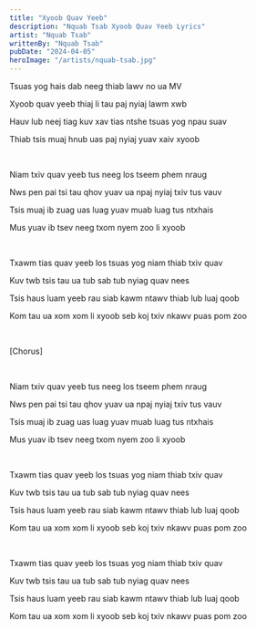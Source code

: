 ```yaml
---
title: "Xyoob Quav Yeeb"
description: "Nquab Tsab Xyoob Quav Yeeb Lyrics"
artist: "Nquab Tsab"
writtenBy: "Nquab Tsab"
pubDate: "2024-04-05"
heroImage: "/artists/nquab-tsab.jpg"
---
```


Tsuas yog hais dab neeg thiab lawv no ua MV

Xyoob quav yeeb thiaj li tau paj nyiaj lawm xwb

Hauv lub neej tiag kuv xav tias ntshe tsuas yog npau suav

Thiab tsis muaj hnub uas paj nyiaj yuav xaiv xyoob

<br />

Niam txiv quav yeeb tus neeg los tseem phem nraug

Nws pen pai tsi tau qhov yuav ua npaj nyiaj txiv tus vauv

Tsis muaj ib zuag uas luag yuav muab luag tus ntxhais

Mus yuav ib tsev neeg txom nyem zoo li xyoob

<br />

Txawm tias quav yeeb los tsuas yog niam thiab txiv quav

Kuv twb tsis tau ua tub sab tub nyiag quav nees

Tsis haus luam yeeb rau siab kawm ntawv thiab lub luaj qoob

Kom tau ua xom xom li xyoob seb koj txiv nkawv puas pom zoo

<br />

[Chorus]

<br />

Niam txiv quav yeeb tus neeg los tseem phem nraug

Nws pen pai tsi tau qhov yuav ua npaj nyiaj txiv tus vauv

Tsis muaj ib zuag uas luag yuav muab luag tus ntxhais

Mus yuav ib tsev neeg txom nyem zoo li xyoob

<br />

Txawm tias quav yeeb los tsuas yog niam thiab txiv quav

Kuv twb tsis tau ua tub sab tub nyiag quav nees

Tsis haus luam yeeb rau siab kawm ntawv thiab lub luaj qoob

Kom tau ua xom xom li xyoob seb koj txiv nkawv puas pom zoo

<br />

Txawm tias quav yeeb los tsuas yog niam thiab txiv quav

Kuv twb tsis tau ua tub sab tub nyiag quav nees

Tsis haus luam yeeb rau siab kawm ntawv thiab lub luaj qoob

Kom tau ua xom xom li xyoob seb koj txiv nkawv puas pom zoo
